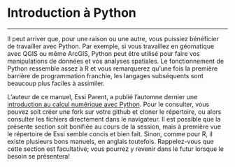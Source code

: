 # Introduction à Python {#sec-py}

---

Il peut arriver que, pour une raison ou une autre, vous puissiez bénéficier de travailler avec Python. Par exemple, si vous travaillez en géomatique avec QGIS ou même ArcGIS, Python peut être utilisé pour faire vos manipulations de données et vos analyses spatiales. Le fonctionnement de Python ressemble assez à R et vous remarquerez qu'une fois la première barrière de programmation franchie, les langages subséquents sont beaucoup plus faciles à assimiler.

L'auteur de ce manuel, Essi Parent, a publié l'automne dernier une [introduction au calcul numérique avec Python](https://github.com/essicolo/introduction-au-calcul-numerique-avec-python). Pour le consulter, vous pouvez soit créer une fork sur votre github et cloner le répertoire, ou alors consulter les fichiers directement dans le navigateur. Il est possible que la présente section soit bonifiée au cours de la session, mais à première vue le répertoire de Essi semble concis et bien fait. Sinon, comme pour R, il existe plusieurs bons manuels, en anglais toutefois. Rappelez-vous que cette section est facultative; vous pourrez y revenir dans le futur lorsque le besoin se présentera!


